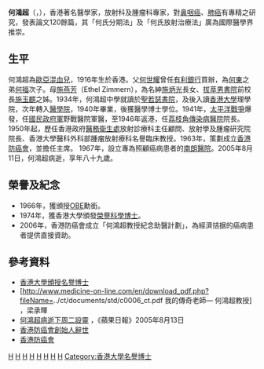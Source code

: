 {{Infobox scientist
| name        = 何鴻超
| honorific_suffix = [[OBE|OBE]]，[[JP|JP]]
| image       = 
| image_size  = 
| caption     = 
| birth_date  = {{birth date|1916|7|6}}
| birth_place = {{HKG-1910}}
| death_date  = {{death date and age |2005|8|11|1916|7|6}}
| death_place = 
| death_cause = 
| residence   = {{HKG}}
| nationality = {{CHN-HKG}}
| fields      = [[醫學|醫學]]
| workplaces  = 
| patrons     = 
| education   = [[香港大學|香港大學]]醫學博士
| alma_mater  = [[聖若瑟書院|聖若瑟書院]]
| known_for   = 
| awards      = 
| spouse      = 
| partner     = 
| children    = 
| signature   = 
| website     = 
| footnotes   = 
}}

'''何鴻超'''{{OBE}}{{JP}}（{{lang-en|'''Ho Hung Chiu, John'''}}，{{bd|1916年|7月6日|2005年|8月11日}}），香港著名醫學家，放射科及腫瘤科專家，對[[鼻咽癌|鼻咽癌]]、[[肺癌|肺癌]]有專精之研究，發表論文120餘篇，其「何氏分期法」及「何氏放射治療法」廣為國際醫學界推崇。

==生平==
何鴻超為[[香港歐亞混血兒|歐亞混血兒]]，1916年生於香港。父[[何世耀|何世耀]]曾任[[有利銀行|有利銀行]]買辦，為[[何東|何東]]之弟[[何啟福|何福]]次子。母[[施燕芳|施燕芳]]（Ethel Zimmern），為名紳[[施炳光|施炳光]]長女、[[拔萃男書院|拔萃男書院]]前校長[[施玉麒|施玉麒]]之姊。1934年，何鴻超中學就讀於[[聖若瑟書院|聖若瑟書院]]，及後入讀[[香港大學|香港大學]]理學院，次年轉入[[香港大學李嘉誠醫學院|醫學院]]，1940年畢業，後獲醫學博士學位。1941年，[[太平洋戰爭|太平洋戰爭]]爆發，任[[國民政府軍|國民政府軍]]野戰醫院軍醫，至1946年返港，任[[荔枝角傳染病醫院|荔枝角傳染病醫院]]院長。1950年起，歷任香港政府[[衛生署_(香港)|醫務衛生處]]放射診療科主任顧問、放射學及腫瘤研究院院長、香港大學醫科外科部腫瘤放射療科名譽臨床教授。1963年，策劃成立[[香港防癌會|香港防癌會]]，並擔任主席。 1967年，設立專為照顧癌病患者的[[南朗醫院|南朗醫院]]。2005年8月11日，何鴻超病逝，享年八十九歲。

==榮譽及紀念==
* 1966年，獲頒授[[OBE|OBE]]勳銜。
* 1974年，獲香港大學頒發[[榮譽科學博士|榮譽科學博士]]。
* 2006年，香港防癌會成立「何鴻超教授紀念助醫計劃」，為經濟拮据的癌病患者提供直接資助。

==參考資料==
* [http://www3.hku.hk/cpaoonweb/hongrads/person_c.php?id=194 香港大學頒授名譽博士]{{dead link|date=2017年11月 |bot=InternetArchiveBot |fix-attempted=yes }} 
* [http://www.medicine-on-line.com/en/download_pdf.php?fileName=../ct/documents/std/c0006_ct.pdf 我的傳奇老師— 何鴻超教授] {{Wayback|url=http://www.medicine-on-line.com/en/download_pdf.php?fileName=..%2Fct%2Fdocuments%2Fstd%2Fc0006_ct.pdf |date=20160304082120 }}，梁承暉
* [http://www1.hk.apple.nextmedia.com/template/apple/art_main.php?iss_id=20050813&sec_id=4104&art_id=5135003 何鴻超病逝下周二設靈] ，《蘋果日報》2005年8月13日
* [http://ngohk.blogspot.com/2005/08/blog-post_13.html 香港防癌會創始人辭世] {{Wayback|url=http://ngohk.blogspot.com/2005/08/blog-post_13.html |date=20190724040734 }}
* [https://web.archive.org/web/20110804081646/http://www.hkacs.org.hk/content/anti_cancer_society.php 香港防癌會]

{{DEFAULTSORT:Bosman}}
[[Category:寶安人|H]]
[[Category:香港人|H]]
[[Category:香港大學校友|H]]
[[Category:香港科學家|H]]
[[Category:香港大學教授|H]]
[[Category:何東家族|H]]
[[Category:何姓|H]]
[[Category:OBE勳銜|H]]

[[Category:香港大學名譽博士|Category:香港大學名譽博士]]